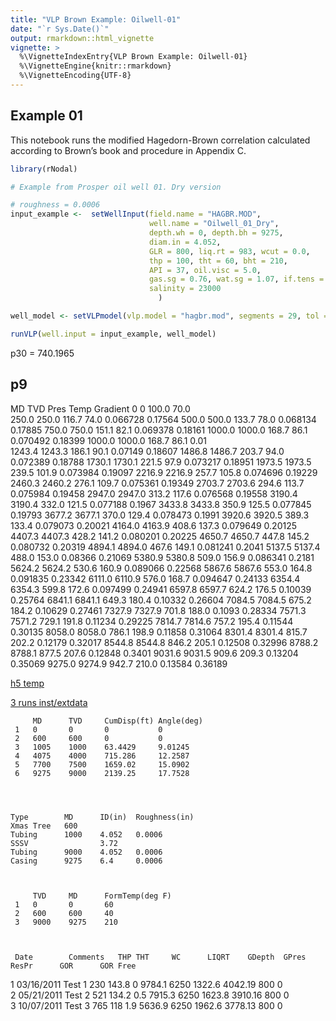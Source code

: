 ```yaml
---
title: "VLP Brown Example: Oilwell-01"
date: "`r Sys.Date()`"
output: rmarkdown::html_vignette
vignette: >
  %\VignetteIndexEntry{VLP Brown Example: Oilwell-01}
  %\VignetteEngine{knitr::rmarkdown}
  %\VignetteEncoding{UTF-8}
---
```


## Example 01
This notebook runs the modified Hagedorn-Brown correlation calculated according
to Brown's book and procedure in Appendix C. 


```r
library(rNodal)

# Example from Prosper oil well 01. Dry version

# roughness = 0.0006
input_example <-  setWellInput(field.name = "HAGBR.MOD", 
                               well.name = "Oilwell_01_Dry", 
                               depth.wh = 0, depth.bh = 9275, 
                               diam.in = 4.052, 
                               GLR = 800, liq.rt = 983, wcut = 0.0, 
                               thp = 100, tht = 60, bht = 210, 
                               API = 37, oil.visc = 5.0, 
                               gas.sg = 0.76, wat.sg = 1.07, if.tens = 30, 
                               salinity = 23000
                                 )

well_model <- setVLPmodel(vlp.model = "hagbr.mod", segments = 29, tol = 0.00001)

runVLP(well.input = input_example, well_model)
```

p30 = 740.1965


## p9
MD      TVD     Pres    Temp    Gradient
0	0	100.0	70.0		
250.0	250.0	116.7	74.0	0.066728	0.17564
500.0	500.0	133.7	78.0	0.068134	0.17885
750.0	750.0	151.1	82.1	0.069378	0.18161
1000.0	1000.0	168.7	86.1	0.070492	0.18399
1000.0	1000.0	168.7	86.1	0.01	
1243.4	1243.3	186.1	90.1	0.07149	0.18607
1486.8	1486.7	203.7	94.0	0.072389	0.18788
1730.1	1730.1	221.5	97.9	0.073217	0.18951
1973.5	1973.5	239.5	101.9	0.073984	0.19097
2216.9	2216.9	257.7	105.8	0.074696	0.19229
2460.3	2460.2	276.1	109.7	0.075361	0.19349
2703.7	2703.6	294.6	113.7	0.075984	0.19458
2947.0	2947.0	313.2	117.6	0.076568	0.19558
3190.4	3190.4	332.0	121.5	0.077188	0.1967
3433.8	3433.8	350.9	125.5	0.077845	0.19793
3677.2	3677.1	370.0	129.4	0.078473	0.1991
3920.6	3920.5	389.3	133.4	0.079073	0.20021
4164.0	4163.9	408.6	137.3	0.079649	0.20125
4407.3	4407.3	428.2	141.2	0.080201	0.20225
4650.7	4650.7	447.8	145.2	0.080732	0.20319
4894.1	4894.0	467.6	149.1	0.081241	0.2041
5137.5	5137.4	488.0	153.0	0.08366	0.21069
5380.9	5380.8	509.0	156.9	0.086341	0.2181
5624.2	5624.2	530.6	160.9	0.089066	0.22568
5867.6	5867.6	553.0	164.8	0.091835	0.23342
6111.0	6110.9	576.0	168.7	0.094647	0.24133
6354.4	6354.3	599.8	172.6	0.097499	0.24941
6597.8	6597.7	624.2	176.5	0.10039	0.25764
6841.1	6841.1	649.3	180.4	0.10332	0.26604
7084.5	7084.5	675.2	184.2	0.10629	0.27461
7327.9	7327.9	701.8	188.0	0.1093	0.28334
7571.3	7571.2	729.1	191.8	0.11234	0.29225
7814.7	7814.6	757.2	195.4	0.11544	0.30135
8058.0	8058.0	786.1	198.9	0.11858	0.31064
8301.4	8301.4	815.7	202.2	0.12179	0.32017
8544.8	8544.8	846.2	205.1	0.12508	0.32996
8788.2	8788.1	877.5	207.6	0.12848	0.3401
9031.6	9031.5	909.6	209.3	0.13204	0.35069
9275.0	9274.9	942.7	210.0	0.13584	0.36189


[h5 temp](C:\Users\msfz751\AppData\Local\Temp\RtmpEbxvPR\file40c0446c2f7.h5)

[3 runs inst/extdata](I:\src\rNodal\inst\extdata\brown_20170709.h5)

   	     MD      TVD     CumDisp(ft) Angle(deg)
     1	 0	     0	     0	         0	
     2	 600	 600	 0	         0	
     3	 1005	 1000	 63.4429	 9.01245	
     4	 4075	 4000	 715.286	 12.2587	
     5	 7700	 7500	 1659.02	 15.0902	
     6	 9275	 9000	 2139.25	 17.7528	
     

     

    Type        MD      ID(in)  Roughness(in) 
	Xmas Tree	600							
	Tubing	    1000	4.052	0.0006					    
	SSSV		        3.72						        
	Tubing	    9000	4.052	0.0006					    
	Casing	    9275	6.4	    0.0006
	

	
   	     TVD     MD      FormTemp(deg F)
     1	 0	     0	     60	
     2	 600	 600	 40	
     3	 9000	 9275	 210	
	
	
	
     Date        Comments   THP THT     WC      LIQRT    GDepth  GPres   ResPr      GOR	     GOR Free
 1	 03/16/2011	 Test 1	    230	 143.8	 0      9784.1	 6250	 1322.6	 4042.19	 800	 0	
 2	 05/21/2011	 Test 2	    521	 134.2	 0.5    7915.3	 6250	 1623.8	 3910.16	 800	 0	
 3	 10/07/2011	 Test 3	    765	 118	 1.9	5636.9	 6250	 1962.6	 3778.13	 800	 0	

